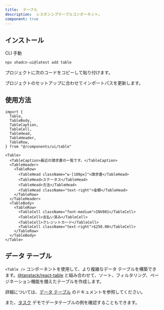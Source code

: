 ```yaml
---
title:  テーブル
description:  レスポンシブテーブルコンポーネント。
component: true
---
```


<ComponentPreview name="table-demo" />

## インストール

<Tabs defaultValue="cli">

<TabsList>
  <TabsTrigger value="cli">CLI</TabsTrigger>
  <TabsTrigger value="manual">手動</TabsTrigger>
</TabsList>
<TabsContent value="cli">

```bash
npx shadcn-ui@latest add table
```

</TabsContent>

<TabsContent value="manual">

<Steps>

<Step>プロジェクトに次のコードをコピーして貼り付けます。</Step>

<ComponentSource name="table" />

<Step>プロジェクトのセットアップに合わせてインポートパスを更新します。</Step>

</Steps>

</TabsContent>

</Tabs>

## 使用方法

```tsx
import {
  Table,
  TableBody,
  TableCaption,
  TableCell,
  TableHead,
  TableHeader,
  TableRow,
} from "@/components/ui/table"
```

```tsx
<Table>
  <TableCaption>最近の請求書の一覧です。</TableCaption>
  <TableHeader>
    <TableRow>
      <TableHead className="w-[100px]">請求書</TableHead>
      <TableHead>ステータス</TableHead>
      <TableHead>方法</TableHead>
      <TableHead className="text-right">金額</TableHead>
    </TableRow>
  </TableHeader>
  <TableBody>
    <TableRow>
      <TableCell className="font-medium">INV001</TableCell>
      <TableCell>支払い済み</TableCell>
      <TableCell>クレジットカード</TableCell>
      <TableCell className="text-right">$250.00</TableCell>
    </TableRow>
  </TableBody>
</Table>
```

## データ テーブル

`<Table />` コンポーネントを使用して、より複雑なデータ テーブルを構築できます。[@tanstack/react-table](https://tanstack.com/table/v8) と組み合わせて、ソート、フィルタリング、ページネーション機能を備えたテーブルを作成します。

詳細については、[データ テーブル](/docs/components/data-table) のドキュメントを参照してください。

また、[タスク](/examples/tasks) デモでデータテーブルの例を確認することもできます。